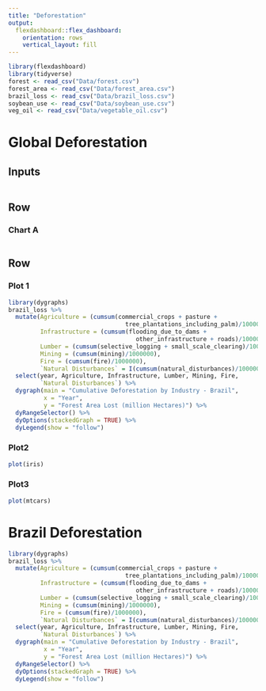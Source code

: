 ```yaml
---
title: "Deforestation"
output: 
  flexdashboard::flex_dashboard:
    orientation: rows
    vertical_layout: fill
---
```


```r
library(flexdashboard)
library(tidyverse)
forest <- read_csv("Data/forest.csv")
forest_area <- read_csv("Data/forest_area.csv")
brazil_loss <- read_csv("Data/brazil_loss.csv")
soybean_use <- read_csv("Data/soybean_use.csv")
veg_oil <- read_csv("Data/vegetable_oil.csv")
```

Global Deforestation
=======================================================================
Inputs {.sidebar}
-------------------------------------
```r

```

Row {data-height=500}
-----------------------------------------------------------------------

### Chart A

```r

```

Row {data-height=500}
-----------------------------------------------------------------------

### Plot 1

```r
library(dygraphs)
brazil_loss %>% 
  mutate(Agriculture = (cumsum(commercial_crops + pasture + 
                                 tree_plantations_including_palm)/1000000), 
         Infrastructure = (cumsum(flooding_due_to_dams + 
                                    other_infrastructure + roads)/1000000), 
         Lumber = (cumsum(selective_logging + small_scale_clearing)/1000000), 
         Mining = (cumsum(mining)/1000000), 
         Fire = (cumsum(fire)/1000000), 
         `Natural Disturbances` = I(cumsum(natural_disturbances)/1000000)) %>% 
  select(year, Agriculture, Infrastructure, Lumber, Mining, Fire, 
         `Natural Disturbances`) %>% 
  dygraph(main = "Cumulative Deforestation by Industry - Brazil",
          x = "Year", 
          y = "Forest Area Lost (million Hectares)") %>% 
  dyRangeSelector() %>% 
  dyOptions(stackedGraph = TRUE) %>% 
  dyLegend(show = "follow")
```

### Plot2

```r
plot(iris)
```

### Plot3

```r
plot(mtcars)
```

Brazil Deforestation
==========================================================================

```r
library(dygraphs)
brazil_loss %>% 
  mutate(Agriculture = (cumsum(commercial_crops + pasture + 
                                 tree_plantations_including_palm)/1000000), 
         Infrastructure = (cumsum(flooding_due_to_dams + 
                                    other_infrastructure + roads)/1000000), 
         Lumber = (cumsum(selective_logging + small_scale_clearing)/1000000), 
         Mining = (cumsum(mining)/1000000), 
         Fire = (cumsum(fire)/1000000), 
         `Natural Disturbances` = I(cumsum(natural_disturbances)/1000000)) %>% 
  select(year, Agriculture, Infrastructure, Lumber, Mining, Fire, 
         `Natural Disturbances`) %>% 
  dygraph(main = "Cumulative Deforestation by Industry - Brazil",
          x = "Year", 
          y = "Forest Area Lost (million Hectares)") %>% 
  dyRangeSelector() %>% 
  dyOptions(stackedGraph = TRUE) %>% 
  dyLegend(show = "follow")
```

